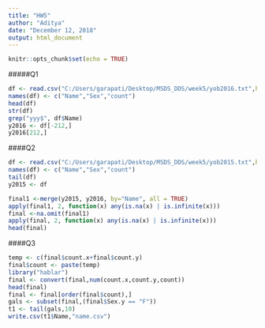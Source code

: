 ---
title: "HW5"
author: "Aditya"
date: "December 12, 2018"
output: html_document
---

```{r setup, include=FALSE}
knitr::opts_chunk$set(echo = TRUE)
```

#####Q1
```{r}
df <- read.csv("C:/Users/garapati/Desktop/MSDS_DDS/week5/yob2016.txt",header=F,sep = ";")
names(df) <- c("Name","Sex","count")
head(df)
str(df)
grep("yyy$", df$Name)
y2016 <- df[-212,]
y2016[212,]
```
####Q2
```{r}
df <- read.csv("C:/Users/garapati/Desktop/MSDS_DDS/week5/yob2015.txt",header=FALSE)
names(df) <- c("Name","Sex","count")
tail(df)
y2015 <- df

final1 <-merge(y2015, y2016, by="Name", all = TRUE)
apply(final1, 2, function(x) any(is.na(x) | is.infinite(x)))
final <-na.omit(final1)
apply(final, 2, function(x) any(is.na(x) | is.infinite(x)))
head(final)
```
####Q3
```{r}
temp <- c(final$count.x+final$count.y)
final$count <- paste(temp)
library("hablar")
final <- convert(final,num(count.x,count.y,count))
head(final)
final <- final[order(final$count),]
gals <- subset(final,(final$Sex.y == "F"))
t1 <- tail(gals,10) 
write.csv(t1$Name,"name.csv")
```


